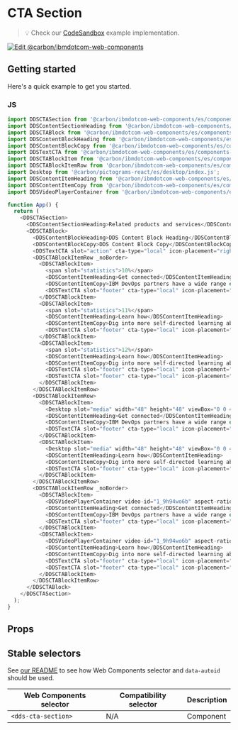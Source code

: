 
# CTA Section

> 💡 Check our
> [CodeSandbox](https://githubbox.com/carbon-design-system/carbon-for-ibm-dotcom/tree/main/packages/web-components/examples/codesandbox/components-react/cta-section)
> example implementation.

[![Edit @carbon/ibmdotcom-web-components](https://codesandbox.io/static/img/play-codesandbox.svg)](https://githubbox.com/carbon-design-system/carbon-for-ibm-dotcom/tree/main/packages/web-components/examples/codesandbox/components-react/cta-section)

## Getting started

Here's a quick example to get you started.

### JS

```javascript
import DDSCTASection from '@carbon/ibmdotcom-web-components/es/components-react/cta-section/cta-section.js';
import DDSContentSectionHeading from '@carbon/ibmdotcom-web-components/es/components-react/content-section/content-section-heading';
import DDSCTABlock from '@carbon/ibmdotcom-web-components/es/components-react/cta-block/cta-block';
import DDSContentBlockHeading from '@carbon/ibmdotcom-web-components/es/components-react/content-block/content-block-heading';
import DDSContentBlockCopy from '@carbon/ibmdotcom-web-components/es/components-react/content-block/content-block-copy';
import DDSTextCTA from '@carbon/ibmdotcom-web-components/es/components-react/cta/text-cta';
import DDSCTABlockItem from '@carbon/ibmdotcom-web-components/es/components-react/cta-block/cta-block-item';
import DDSCTABlockItemRow from '@carbon/ibmdotcom-web-components/es/components-react/cta-block/cta-block-item-row';
import Desktop from '@carbon/pictograms-react/es/desktop/index.js';
import DDSContentItemHeading from '@carbon/ibmdotcom-web-components/es/components-react/content-item/content-item-heading';
import DDSContentItemCopy from '@carbon/ibmdotcom-web-components/es/components-react/content-item/content-item-copy';
import DDSVideoPlayerContainer from '@carbon/ibmdotcom-web-components/es/components-react/video-player/video-player-container';

function App() {
  return (
    <DDSCTASection>
      <DDSContentSectionHeading>Related products and services</DDSContentSectionHeading>
      <DDSCTABlock>
        <DDSContentBlockHeading>DDS Content Block Heading</DDSContentBlockHeading>
        <DDSContentBlockCopy>DDS Content Block Copy</DDSContentBlockCopy>
        <DDSTextCTA slot="action" cta-type="local" icon-placement="right" href="https://www.example.com">Browse tutorials</DDSTextCTA>
        <DDSCTABlockItemRow _noBorder>
          <DDSCTABlockItem>
            <span slot="statistics">10%</span>
            <DDSContentItemHeading>Get connected</DDSContentItemHeading>
            <DDSContentItemCopy>IBM DevOps partners have a wide range of expertise. Find one to build that right solution for you.</DDSContentItemCopy>
            <DDSTextCTA slot="footer" cta-type="local" icon-placement="right" href="https://www.example.com">Find a partner</DDSTextCTA>
          </DDSCTABlockItem>
          <DDSCTABlockItem>
            <span slot="statistics">11%</span>
            <DDSContentItemHeading>Learn how</DDSContentItemHeading>
            <DDSContentItemCopy>Dig into more self-directed learning about DevOps methodologies.</DDSContentItemCopy>
            <DDSTextCTA slot="footer" cta-type="local" icon-placement="right" href="https://www.example.com">Find a partner</DDSTextCTA>
          </DDSCTABlockItem>
          <DDSCTABlockItem>
            <span slot="statistics">12%</span>
            <DDSContentItemHeading>Learn how</DDSContentItemHeading>
            <DDSContentItemCopy>Dig into more self-directed learning about DevOps methodologies.</DDSContentItemCopy>
            <DDSTextCTA slot="footer" cta-type="local" icon-placement="right" href="https://www.example.com">Browse tutorials</DDSTextCTA>
            <DDSTextCTA slot="footer" cta-type="local" icon-placement="right" href="https://www.example.com">Brows tutorials</DDSTextCTA>
          </DDSCTABlockItem>
        </DDSCTABlockItemRow>
        <DDSCTABlockItemRow>
          <DDSCTABlockItem>
            <Desktop slot="media" width="48" height="48" viewBox="0 0 48 48"/>
            <DDSContentItemHeading>Get connected</DDSContentItemHeading>
            <DDSContentItemCopy>IBM DevOps partners have a wide range of expertise. Find one to build that right solution for you.</DDSContentItemCopy>
            <DDSTextCTA slot="footer" cta-type="local" icon-placement="right" href="https://www.example.com">Find a partner</DDSTextCTA>
          </DDSCTABlockItem>
          <DDSCTABlockItem>
            <Desktop slot="media" width="48" height="48" viewBox="0 0 48 48"/>
            <DDSContentItemHeading>Learn how</DDSContentItemHeading>
            <DDSContentItemCopy>Dig into more self-directed learning about DevOps methodologies.</DDSContentItemCopy>
            <DDSTextCTA slot="footer" cta-type="local" icon-placement="right" href="https://www.example.com">Browse tutorials</DDSTextCTA>
          </DDSCTABlockItem>
        </DDSCTABlockItemRow>
        <DDSCTABlockItemRow _noBorder>
          <DDSCTABlockItem>
            <DDSVideoPlayerContainer video-id="1_9h94wo6b" aspect-ratio="4x3" playing-mode="lightbox" slot="media" hide-caption/>
            <DDSContentItemHeading>Get connected</DDSContentItemHeading>
            <DDSContentItemCopy>IBM DevOps partners have a wide range of expertise. Find one to build that right solution for you.</DDSContentItemCopy>
            <DDSTextCTA slot="footer" cta-type="local" icon-placement="right" href="https://www.example.com">Find a partner</DDSTextCTA>
          </DDSCTABlockItem>
          <DDSCTABlockItem>
            <DDSVideoPlayerContainer video-id="1_9h94wo6b" aspect-ratio="4x3" playing-mode="lightbox" slot="media" hide-caption/>
            <DDSContentItemHeading>Learn how</DDSContentItemHeading>
            <DDSContentItemCopy>Dig into more self-directed learning about DevOps methodologies.</DDSContentItemCopy>
            <DDSTextCTA slot="footer" cta-type="local" icon-placement="right" href="https://www.example.com">Browse tutorials</DDSTextCTA>
            <DDSTextCTA slot="footer" cta-type="local" icon-placement="right" href="https://www.example.com">Browse tutorials</DDSTextCTA>
          </DDSCTABlockItem>
        </DDSCTABlockItemRow>
      </DDSCTABlock>
    </DDSCTASection>
  );
}
```

## Props

<Props of={PropTypesRef} />

## Stable selectors

See [our README](https://github.com/carbon-design-system/carbon-for-ibm-dotcom/tree/main/packages/web-components#stable-selectors-for-analytics-and-integratione2e-testing-in-web-components) to see how Web Components selector and `data-autoid` should be used.

| Web Components selector | Compatibility selector | Description |
| ----------------------- | ---------------------- | ----------- |
| `<dds-cta-section>`        | N/A                    | Component   |

<Description markdown={contributing} />
